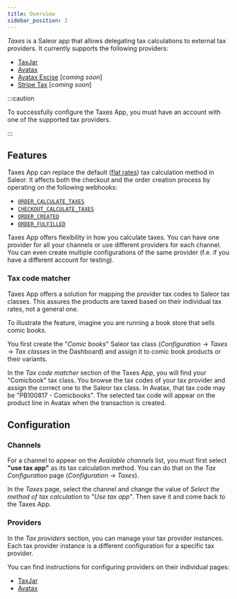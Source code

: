 ```yaml
---
title: Overview
sidebar_position: 2
---
```


_Taxes_ is a Saleor app that allows delegating tax calculations to external tax providers. It currently supports the following providers:

- [TaxJar](https://www.taxjar.com/)
- [Avatax](https://www.avalara.com/us/en/index.html)
- [Avatax Excise](https://developer.avalara.com/excise/) [_coming soon_]
- [Stripe Tax](https://stripe.com/tax) [_coming soon_]

:::caution

To successfully configure the Taxes App, you must have an account with one of the supported tax providers.

:::

## Features

Taxes App can replace the default ([flat rates](docs/developer/taxes.mdx#flat-rates)) tax calculation method in Saleor. It affects both the checkout and the order creation process by operating on the following webhooks:

- [`ORDER_CALCULATE_TAXES`](docs/api-reference/webhooks/enums/webhook-event-type-sync-enum.mdx#code-style-fontweight-normal-webhookeventtypesyncenumborder_calculate_taxesbcode)
- [`CHECKOUT_CALCULATE_TAXES`](docs/api-reference/webhooks/enums/webhook-event-type-sync-enum.mdx#code-style-fontweight-normal-webhookeventtypesyncenumborder_calculate_taxesbcode)
- [`ORDER_CREATED`](docs/api-storefront/webhooks/enums/webhook-sample-event-type-enum.mdx#code-style-fontweight-normal-webhooksampleeventtypeenumborder_createdbcode)
- [`ORDER_FULFILLED`](docs/api-storefront/webhooks/enums/webhook-sample-event-type-enum.mdx#code-style-fontweight-normal-webhooksampleeventtypeenumborder_createdbcode)

Taxes App offers flexibility in how you calculate taxes. You can have one provider for all your channels or use different providers for each channel. You can even create multiple configurations of the same provider (f.e. if you have a different account for testing).

### Tax code matcher

Taxes App offers a solution for mapping the provider tax codes to Saleor tax classes. This assures the products are taxed based on their individual tax rates, not a general one.

To illustrate the feature, imagine you are running a book store that sells comic books.

You first create the "_Comic books_" Saleor tax class (_Configuration_ → _Taxes_ → _Tax classes_ in the Dashboard) and assign it to comic book products or their variants.

In the _Tax code matcher_ section of the Taxes App, you will find your "Comicbook" tax class. You browse the tax codes of your tax provider and assign the correct one to the Saleor tax class. In Avatax, that tax code may be "PB100817 - Comicbooks". The selected tax code will appear on the product line in Avatax when the transaction is created.

## Configuration

### Channels

For a channel to appear on the _Available channels_ list, you must first select **"use tax app"** as its tax calculation method. You can do that on the _Tax Configuration_ page (_Configuration_ → _Taxes_).

In the _Taxes_ page, select the channel and change the value of _Select the method of tax calculation_ to "_Use tax app_". Then save it and come back to the Taxes App.

### Providers

In the _Tax providers_ section, you can manage your tax provider instances. Each tax provider instance is a different configuration for a specific tax provider.

You can find instructions for configuring providers on their individual pages:

- [TaxJar](taxjar)
- [Avatax](avatax)

